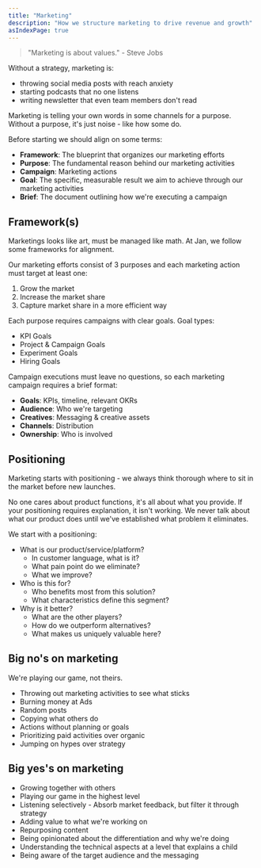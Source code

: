 ```yaml
---
title: "Marketing"
description: "How we structure marketing to drive revenue and growth"
asIndexPage: true
---
```



> "Marketing is about values." - Steve Jobs

<YouTube id="4mvHgLy_YV8?si=74cmdMmcH3gmpv0R" />

Without a strategy, marketing is:
- throwing social media posts with reach anxiety
- starting podcasts that no one listens
- writing newsletter that even team members don't read

Marketing is telling your own words in some channels for a purpose. Without a purpose, it's just noise - like how some do.

Before starting we should align on some terms:

- **Framework**: The blueprint that organizes our marketing efforts
- **Purpose**: The fundamental reason behind our marketing activities
- **Campaign**: Marketing actions
- **Goal**: The specific, measurable result we aim to achieve through our marketing activities
- **Brief**: The document outlining how we're executing a campaign

## Framework(s)

Marketings looks like art, must be managed like math. At Jan, we follow some frameworks for alignment.

Our marketing efforts consist of 3 purposes and each marketing action must target at least one:

1. Grow the market
2. Increase the market share
3. Capture market share in a more efficient way

Each purpose requires campaigns with clear goals. Goal types:

- KPI Goals
- Project & Campaign Goals
- Experiment Goals
- Hiring Goals

Campaign executions must leave no questions, so each marketing campaign requires a brief format:

- **Goals**: KPIs, timeline, relevant OKRs
- **Audience**: Who we're targeting
- **Creatives**: Messaging & creative assets
- **Channels**: Distribution
- **Ownership**: Who is involved

## Positioning

Marketing starts with positioning - we always think thorough where to sit in the market before new launches.

No one cares about product functions, it's all about what you provide. If your positioning requires explanation, it isn't working. We never talk about what our product does until we've established what problem it eliminates.

We start with a positioning:

- What is our product/service/platform?
  - In customer language, what is it?
  - What pain point do we eliminate?
  - What we improve?
- Who is this for?
  - Who benefits most from this solution?
  - What characteristics define this segment?
- Why is it better?
  - What are the other players?
  - How do we outperform alternatives?
  - What makes us uniquely valuable here?

## Big no's on marketing

We're playing our game, not theirs.

- Throwing out marketing activities to see what sticks
- Burning money at Ads
- Random posts
- Copying what others do
- Actions without planning or goals
- Prioritizing paid activities over organic
- Jumping on hypes over strategy

## Big yes's on marketing

- Growing together with others
- Playing our game in the highest level
- Listening selectively - Absorb market feedback, but filter it through strategy
- Adding value to what we're working on
- Repurposing content
- Being opinionated about the differentiation and why we're doing
- Understanding the technical aspects at a level that explains a child
- Being aware of the target audience and the messaging
